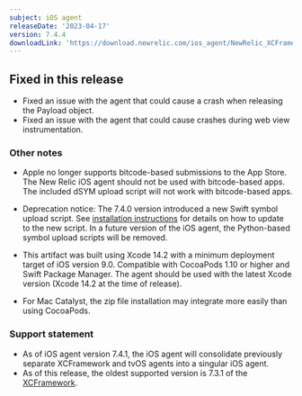 ```yaml
---
subject: iOS agent
releaseDate: '2023-04-17'
version: 7.4.4
downloadLink: 'https://download.newrelic.com/ios_agent/NewRelic_XCFramework_Agent_7.4.4.zip'
---
```


## Fixed in this release

* Fixed an issue with the agent that could cause a crash when releasing the Payload object.
* Fixed an issue with the agent that could cause crashes during web view instrumentation.

### Other notes
* Apple no longer supports bitcode-based submissions to the App Store. The New Relic iOS agent should not be used with bitcode-based apps. The included dSYM upload script will not work with bitcode-based apps.

* Deprecation notice: The 7.4.0 version introduced a new Swift symbol upload script. See [installation instructions](/docs/mobile-monitoring/new-relic-mobile-ios/installation/spm-installation#configure-using-swift-package-manager) for details on how to update to the new script. In a future version of the iOS agent, the Python-based symbol upload scripts will be removed.
* This artifact was built using Xcode 14.2 with a minimum deployment target of iOS version 9.0. Compatible with CocoaPods 1.10 or higher and Swift Package Manager. The agent should be used with the latest Xcode version (Xcode 14.2 at the time of release).
* For Mac Catalyst, the zip file installation may integrate more easily than using CocoaPods.

### Support statement

* As of iOS agent version 7.4.1, the iOS agent will consolidate previously separate XCFramework and tvOS agents into a singular iOS agent. 
* As of this release, the oldest supported version is 7.3.1 of the [XCFramework](/docs/release-notes/mobile-release-notes/xcframework-release-notes/xcframework-agent-730).

